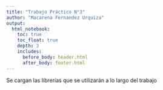 ```yaml
---
title: "Trabajo Práctico N°3"
author: "Macarena Fernandez Urquiza"
output: 
  html_notebook: 
    toc: true
    toc_float: true
    depth: 3
    includes:
      before_body: header.html
      after_body: footer.html
---
```

</style>
<style type="text/css">
div.main-container {
  max-width: 1600px;
  margin-left: auto;
  margin-right: auto;
}
body {
text-align: justify}
h1{
  font-size: 19pt;
  margin-top: 70px;
}
h2{
  font-size: 17pt;
}
h3{
  font-size: 15pt
}
</style>

Se cargan las librerías que se utilizarán a lo largo del trabajo
